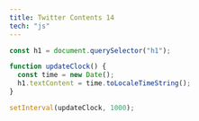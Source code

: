 ```yaml
---
title: Twitter Contents 14
tech: "js"
---
```


```js showLineNumbers title="app.js"
const h1 = document.querySelector("h1");

function updateClock() {
  const time = new Date();
  h1.textContent = time.toLocaleTimeString();
}

setInterval(updateClock, 1000);
```

<ComponentPreview name="twitter-contents-14" />
